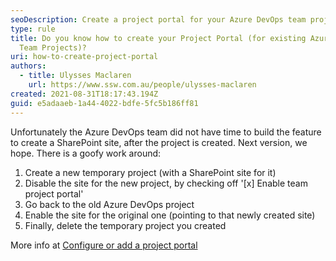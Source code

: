 ```yaml
---
seoDescription: Create a project portal for your Azure DevOps team project by temporarily enabling a SharePoint site and then configuring it.
type: rule
title: Do you know how to create your Project Portal (for existing Azure DevOps
  Team Projects)?
uri: how-to-create-project-portal
authors:
  - title: Ulysses Maclaren
    url: https://www.ssw.com.au/people/ulysses-maclaren
created: 2021-08-31T18:17:43.194Z
guid: e5adaaeb-1a44-4022-bdfe-5fc5b186ff81
---
```


Unfortunately the Azure DevOps team did not have time to build the feature to create a SharePoint site, after the project is created. Next version, we hope.
There is a goofy work around:

1. Create a new temporary project (with a SharePoint site for it)
2. Disable the site for the new project, by checking off '[x] Enable team project portal'
3. Go back to the old Azure DevOps project
4. Enable the site for the original one (pointing to that newly created site)
5. Finally, delete the temporary project you created

More info at [Configure or add a project portal
](https://docs.microsoft.com/en-us/azure/devops/project/configure-or-add-a-project-portal?view=azure-devops)